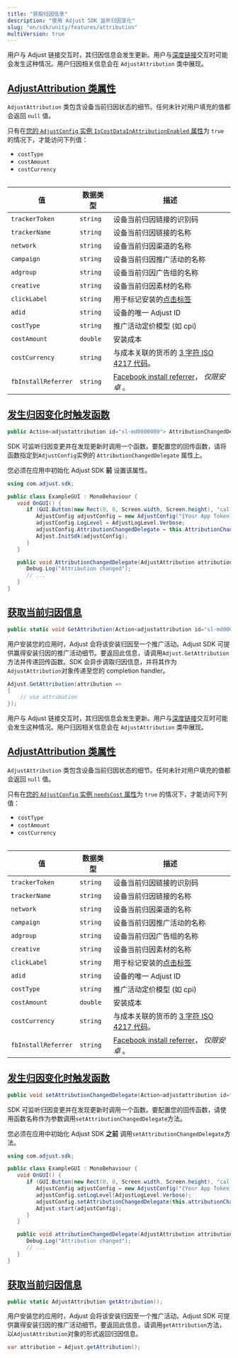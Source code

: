 ```yaml
---
title: "获取归因信息"
description: "使用 Adjust SDK 监听归因变化"
slug: "en/sdk/unity/features/attribution"
multiVersion: true
---
```

<sdkversion version="v5"> 

用户与 Adjust 链接交互时，其归因信息会发生更新。用户与[深度链接](https://help.adjust.com/en/article/deep-links)交互时可能会发生这种情况。用户归因相关信息会在 `AdjustAttribution` 类中展现。

[AdjustAttribution 类属性](adjustattribution-class-properties)
-----------------------------------------------------------

`AdjustAttribution` 类包含设备当前归因状态的细节。任何未针对用户填充的值都会返回 `null` 值。
<callout type="note"> 

只有在[您的 `AdjustConfig` 实例 `IsCostDataInAttributionEnabled` 属性](/en/sdk/android/configuration#enable-cost-data-sending)为 `true` 的情况下，才能访问下列值：

* `costType`
* `costAmount`
* `costCurrency`

</Callout> <table> 

|          值          |   数据类型   |                                                  描述                                                   |
|---------------------|----------|-------------------------------------------------------------------------------------------------------|
| `trackerToken`      | `string` | 设备当前归因链接的识别码                                                                                          |
| `trackerName`       | `string` | 设备当前归因链接的名称                                                                                           |
| `network`           | `string` | 设备当前归因渠道的名称                                                                                           |
| `campaign`          | `string` | 设备当前归因推广活动的名称                                                                                         |
| `adgroup`           | `string` | 设备当前归因广告组的名称                                                                                          |
| `creative`          | `string` | 设备当前归因素材的名称                                                                                           |
| `clickLabel`        | `string` | 用于标记安装的[点击标签](https://help.adjust.com/en/article/user-rewards)                                        |
| `adid`              | `string` | 设备的唯一 Adjust ID                                                                                       |
| `costType`          | `string` | 推广活动定价模型 \(如 cpi\)                                                                                  |
| `costAmount`        | `double` | 安装成本                                                                                                  |
| `costCurrency`      | `string` | 与成本关联的货币的 [3 字符 ISO 4217 代码](https://www.iban.com/currency-codes)。                                    |
| `fbInstallReferrer` | `string` | [Facebook install referrer](https://developers.facebook.com/docs/app-ads/install-referrer/)， *仅限安卓* 。 |

</Table> 

[发生归因变化时触发函数](trigger-a-function-when-attribution-changes)
----------------------------------------------------------

<codeblock title="属性声明"> 

```cs
public Action<adjustattribution id="sl-md0000000"> AttributionChangedDelegate { get; set; }
```

</CodeBlock> 

SDK 可监听归因变更并在发现更新时调用一个函数。要配置您的回传函数，请将函数指定到`AdjustConfig`实例的 `AttributionChangedDelegate` 属性上。
<callout type="important"> 

您必须在应用中初始化 Adjust SDK **前** 设置该属性。
</Callout> <codeblock highlight="{range: 8}, {range: 13-16}"> 

```cs
using com.adjust.sdk;

public class ExampleGUI : MonoBehaviour {
   void OnGUI() {
      if (GUI.Button(new Rect(0, 0, Screen.width, Screen.height), "callback")) {
         AdjustConfig adjustConfig = new AdjustConfig("{Your App Token}", AdjustEnvironmentSandbox);
         adjustConfig.LogLevel = AdjustLogLevel.Verbose;
         adjustConfig.AttributionChangedDelegate = this.AttributionChangedDelegate;
         Adjust.InitSdk(adjustConfig);
      }
   }

   public void AttributionChangedDelegate(AdjustAttribution attribution) {
      Debug.Log("Attribution changed");
      // ...
   }
}
```

</CodeBlock> 

[获取当前归因信息](get-current-attribution-information)
-----------------------------------------------

<codeblock title="方法签名"> 

```cs
public static void GetAttribution(Action<adjustattribution id="sl-md0000000"> callback)
```

</CodeBlock> 

用户安装您的应用时，Adjust 会将该安装归因至一个推广活动。Adjust SDK 可提供赢得安装归因的推广活动细节。要返回此信息，请调用`Adjust.GetAttribution`方法并传递回传函数。SDK 会异步调取归因信息，并将其作为`AdjustAttribution`对象传递至您的 completion handler。

```cs
Adjust.GetAttribution(attribution =>
{
    // use attribution
});
```

</SdkVersion> <sdkversion version="v4"> 

用户与 Adjust 链接交互时，其归因信息会发生更新。用户与[深度链接](https://help.adjust.com/en/article/deep-links)交互时可能会发生这种情况。用户归因相关信息会在 `AdjustAttribution` 类中展现。

[AdjustAttribution 类属性](adjustattribution-class-properties)
-----------------------------------------------------------

`AdjustAttribution` 类包含设备当前归因状态的细节。任何未针对用户填充的值都会返回 `null` 值。
<callout type="note"> 

只有在[您的 `AdjustConfig` 实例 `needsCost` 属性](/en/sdk/android/configuration#enable-cost-data-sending)为 `true` 的情况下，才能访问下列值：

* `costType`
* `costAmount`
* `costCurrency`

</Callout> <table> 

|          值          |   数据类型   |                                                  描述                                                   |
|---------------------|----------|-------------------------------------------------------------------------------------------------------|
| `trackerToken`      | `string` | 设备当前归因链接的识别码                                                                                          |
| `trackerName`       | `string` | 设备当前归因链接的名称                                                                                           |
| `network`           | `string` | 设备当前归因渠道的名称                                                                                           |
| `campaign`          | `string` | 设备当前归因推广活动的名称                                                                                         |
| `adgroup`           | `string` | 设备当前归因广告组的名称                                                                                          |
| `creative`          | `string` | 设备当前归因素材的名称                                                                                           |
| `clickLabel`        | `string` | 用于标记安装的[点击标签](https://help.adjust.com/en/article/user-rewards)                                        |
| `adid`              | `string` | 设备的唯一 Adjust ID                                                                                       |
| `costType`          | `string` | 推广活动定价模型 \(如 cpi\)                                                                                  |
| `costAmount`        | `double` | 安装成本                                                                                                  |
| `costCurrency`      | `string` | 与成本关联的货币的 [3 字符 ISO 4217 代码](https://www.iban.com/currency-codes)。                                    |
| `fbInstallReferrer` | `string` | [Facebook install referrer](https://developers.facebook.com/docs/app-ads/install-referrer/)， *仅限安卓* 。 |

</Table> 

[发生归因变化时触发函数](trigger-a-function-when-attribution-changes)
----------------------------------------------------------

<codeblock title="方法签名"> 

```cs
public void setAttributionChangedDelegate(Action<adjustattribution id="sl-md0000000"> attributionChangedDelegate, string sceneName = "Adjust");
```

</CodeBlock> 

SDK 可监听归因变更并在发现更新时调用一个函数。要配置您的回传函数，请使用函数名称作为参数调用`setAttributionChangedDelegate`方法。
<callout type="important"> 

您必须在应用中初始化 Adjust SDK **之前** 调用`setAttributionChangedDelegate`方法。
</Callout> <codeblock highlight="{range: 8}, {range: 13-16}"> 

```cs
using com.adjust.sdk;

public class ExampleGUI : MonoBehaviour {
   void OnGUI() {
      if (GUI.Button(new Rect(0, 0, Screen.width, Screen.height), "callback")) {
         AdjustConfig adjustConfig = new AdjustConfig("{Your App Token}", AdjustEnvironmentSandbox);
         adjustConfig.setLogLevel(AdjustLogLevel.Verbose);
         adjustConfig.setAttributionChangedDelegate(this.attributionChangedDelegate);
         Adjust.start(adjustConfig);
      }
   }

   public void attributionChangedDelegate(AdjustAttribution attribution) {
      Debug.Log("Attribution changed");
      // ...
   }
}
```

</CodeBlock> 

[获取当前归因信息](get-current-attribution-information)
-----------------------------------------------

<codeblock title="方法签名"> 

```cs
public static AdjustAttribution getAttribution();
```

</CodeBlock> 

用户安装您的应用时，Adjust 会将该安装归因至一个推广活动。Adjust SDK 可提供赢得安装归因的推广活动细节。要返回此信息，请调用`getAttribution`方法，以`AdjustAttribution`对象的形式返回归因信息。

```cs
var attribution = Adjust.getAttribution();
```

</SdkVersion>

